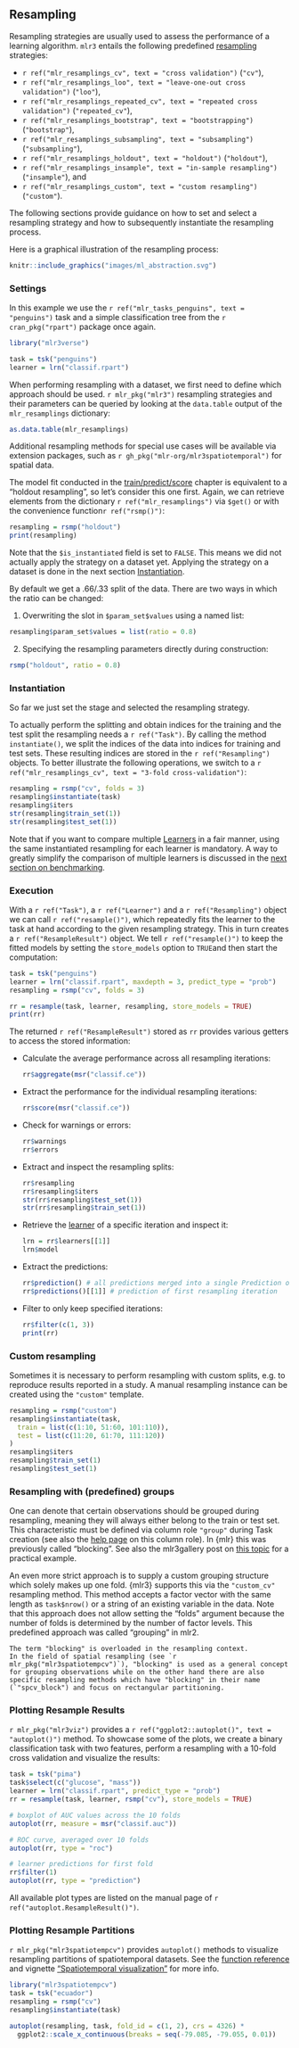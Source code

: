 ## Resampling {#resampling}

Resampling strategies are usually used to assess the performance of a learning algorithm.
`mlr3` entails the following predefined [resampling](#resampling) strategies:

- `r ref("mlr_resamplings_cv", text = "cross validation")` (`"cv"`),
- `r ref("mlr_resamplings_loo", text = "leave-one-out cross validation")` (`"loo"`),
- `r ref("mlr_resamplings_repeated_cv", text = "repeated cross validation")` (`"repeated_cv"`),
- `r ref("mlr_resamplings_bootstrap", text = "bootstrapping")` (`"bootstrap"`),
- `r ref("mlr_resamplings_subsampling", text = "subsampling")` (`"subsampling"`),
- `r ref("mlr_resamplings_holdout", text = "holdout")` (`"holdout"`),
- `r ref("mlr_resamplings_insample", text = "in-sample resampling")` (`"insample"`), and
- `r ref("mlr_resamplings_custom", text = "custom resampling")` (`"custom"`).

The following sections provide guidance on how to set and select a resampling strategy and how to subsequently instantiate the resampling process.

Here is a graphical illustration of the resampling process:

```r
knitr::include_graphics("images/ml_abstraction.svg")
```

### Settings {#resampling-settings}

In this example we use the `r ref("mlr_tasks_penguins", text = "penguins")` task and a simple classification tree from the `r cran_pkg("rpart")` package once again.

```r
library("mlr3verse")

task = tsk("penguins")
learner = lrn("classif.rpart")
```

When performing resampling with a dataset, we first need to define which approach should be used.
`r mlr_pkg("mlr3")` resampling strategies and their parameters can be queried by looking at the `data.table` output of the `mlr_resamplings` dictionary:

```r
as.data.table(mlr_resamplings)
```
Additional resampling methods for special use cases will be available via extension packages, such as `r gh_pkg("mlr-org/mlr3spatiotemporal")` for spatial data.

The model fit conducted in the [train/predict/score](#train-predict) chapter is equivalent to a "holdout resampling", so let's consider this one first.
Again, we can retrieve elements from the dictionary `r ref("mlr_resamplings")` via `$get()` or with the convenience function`r ref("rsmp()")`:

```r
resampling = rsmp("holdout")
print(resampling)
```

Note that the `$is_instantiated` field is set to `FALSE`.
This means we did not actually apply the strategy on a dataset yet.
Applying the strategy on a dataset is done in the next section [Instantiation](#resampling-inst).

By default we get a .66/.33 split of the data.
There are two ways in which the ratio can be changed:

1. Overwriting the slot in `$param_set$values` using a named list:

```r
resampling$param_set$values = list(ratio = 0.8)
```

2. Specifying the resampling parameters directly during construction:

```r
rsmp("holdout", ratio = 0.8)
```

### Instantiation {#resampling-inst}

So far we just set the stage and selected the resampling strategy.

To actually perform the splitting and obtain indices for the training and the test split the resampling needs a `r ref("Task")`.
By calling the method `instantiate()`, we split the indices of the data into indices for training and test sets.
These resulting indices are stored in the `r ref("Resampling")` objects.
To better illustrate the following operations, we switch to a `r ref("mlr_resamplings_cv", text = "3-fold cross-validation")`:

```r
resampling = rsmp("cv", folds = 3)
resampling$instantiate(task)
resampling$iters
str(resampling$train_set(1))
str(resampling$test_set(1))
```

Note that if you want to compare multiple [Learners](#learners) in a fair manner, using the same instantiated resampling for each learner is mandatory.
A way to greatly simplify the comparison of multiple learners is discussed in the [next section on benchmarking](#benchmarking).


### Execution {#resampling-exec}

With a `r ref("Task")`, a `r ref("Learner")` and a `r ref("Resampling")` object we can call `r ref("resample()")`, which repeatedly fits the learner to the task at hand according to the given resampling strategy.
This in turn creates a `r ref("ResampleResult")` object.
We tell `r ref("resample()")` to keep the fitted models by setting the `store_models` option to `TRUE`and then start the computation:

```r
task = tsk("penguins")
learner = lrn("classif.rpart", maxdepth = 3, predict_type = "prob")
resampling = rsmp("cv", folds = 3)

rr = resample(task, learner, resampling, store_models = TRUE)
print(rr)
```

The returned `r ref("ResampleResult")` stored as `rr` provides various getters to access the stored information:

- Calculate the average performance across all resampling iterations:

    ```r
    rr$aggregate(msr("classif.ce"))
    ```
- Extract the performance for the individual resampling iterations:

    ```r
    rr$score(msr("classif.ce"))
    ```
- Check for warnings or errors:

    ```r
    rr$warnings
    rr$errors
    ```
- Extract and inspect the resampling splits:

    ```r
    rr$resampling
    rr$resampling$iters
    str(rr$resampling$test_set(1))
    str(rr$resampling$train_set(1))
    ```
- Retrieve the [learner](#learners) of a specific iteration and inspect it:

    ```r
    lrn = rr$learners[[1]]
    lrn$model
    ```
- Extract the predictions:

    ```r
    rr$prediction() # all predictions merged into a single Prediction object
    rr$predictions()[[1]] # prediction of first resampling iteration
    ```
- Filter to only keep specified iterations:

    ```r
    rr$filter(c(1, 3))
    print(rr)
    ```

### Custom resampling {#resamp-custom}

Sometimes it is necessary to perform resampling with custom splits, e.g. to reproduce results reported in a study.
A manual resampling instance can be created using the `"custom"` template.

```r
resampling = rsmp("custom")
resampling$instantiate(task,
  train = list(c(1:10, 51:60, 101:110)),
  test = list(c(11:20, 61:70, 111:120))
)
resampling$iters
resampling$train_set(1)
resampling$test_set(1)
```

### Resampling with (predefined) groups

One can denote that certain observations should be grouped during resampling, meaning they will always either belong to the train or test set.
This characteristic must be defined via column role `"group"` during Task creation (see also the [help page](https://mlr3.mlr-org.com/reference/Resampling.html#grouping-blocking) on this column role).
In {mlr} this was previously called "blocking".
See also the mlr3gallery post on [this topic](https://mlr3gallery.mlr-org.com/posts/2020-03-30-stratification-blocking/) for a practical example.

An even more strict approach is to supply a custom grouping structure which solely makes up one fold.
{mlr3} supports this via the `"custom_cv"` resampling method.
This method accepts a factor vector with the same length as `task$nrow()` or a string of an existing variable in the data.
Note that this approach does not allow setting the "folds" argument because the number of folds is determined by the number of factor levels.
This predefined approach was called "grouping" in mlr2.

```block
The term "blocking" is overloaded in the resampling context.
In the field of spatial resampling (see `r mlr_pkg("mlr3spatiotempcv")`), "blocking" is used as a general concept for grouping observations while on the other hand there are also specific resampling methods which have "blocking" in their name (`"spcv_block") and focus on rectangular partitioning.
```

### Plotting Resample Results {#autoplot-resampleresult}

`r mlr_pkg("mlr3viz")` provides a `r ref("ggplot2::autoplot()", text = "autoplot()")` method.
To showcase some of the plots, we create a binary classification task with two features, perform a resampling with a 10-fold cross validation and visualize the results:

```r
task = tsk("pima")
task$select(c("glucose", "mass"))
learner = lrn("classif.rpart", predict_type = "prob")
rr = resample(task, learner, rsmp("cv"), store_models = TRUE)

# boxplot of AUC values across the 10 folds
autoplot(rr, measure = msr("classif.auc"))

# ROC curve, averaged over 10 folds
autoplot(rr, type = "roc")

# learner predictions for first fold
rr$filter(1)
autoplot(rr, type = "prediction")
```

All available plot types are listed on the manual page of `r ref("autoplot.ResampleResult()")`.

### Plotting Resample Partitions {#autoplot-resample-partition}

`r mlr_pkg("mlr3spatiotempcv")` provides `autoplot()` methods to visualize resampling partitions of spatiotemporal datasets.
See the [function reference](https://mlr3spatiotempcv.mlr-org.com/reference) and vignette ["Spatiotemporal visualization"](https://mlr3spatiotempcv.mlr-org.com/articles/spatiotemp-viz.html) for more info.

```r
library("mlr3spatiotempcv")
task = tsk("ecuador")
resampling = rsmp("cv")
resampling$instantiate(task)

autoplot(resampling, task, fold_id = c(1, 2), crs = 4326) *
  ggplot2::scale_x_continuous(breaks = seq(-79.085, -79.055, 0.01))
```

